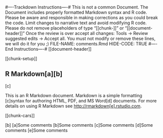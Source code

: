 #----Trackdown Instructions----#
This is not a common Document. The Document includes properly formatted Markdown syntax and R code. Please be aware and responsible in making corrections as you could break the code. Limit changes to narrative text and avoid modifying R code.
Please do not remove placeholders of type "[[chunk-<name>]]" or "[[document-header]]"
Once the review is over accept all changes: Tools -> Review suggested edits -> Accept all.
You must not modify or remove these lines, we will do it for you ;)
FILE-NAME: comments.Rmd
HIDE-CODE: TRUE
#----End Instructions----#
[[document-header]]


[[chunk-setup]]


## R Markdown[a][b]


[c]


This is an R Markdown document. Markdown is a simple formatting [c]syntax for authoring HTML, PDF, and MS Word[d] documents. For more details on using R Markdown see <http://rmarkdown[e].rstudio.com>.


[[chunk-cars]]


[b]
[a]Some comments
[b]Some comments
[c]Some comments
[d]Some comments
[e]Some comments